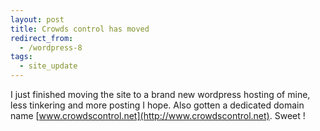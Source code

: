 ```yaml
---
layout: post
title: Crowds control has moved
redirect_from:
  - /wordpress-8
tags:
  - site_update
---
```


I just finished moving the site to a brand new wordpress hosting of mine, less
tinkering and more posting I hope. Also gotten a dedicated domain name
[www.crowdscontrol.net](http://www.crowdscontrol.net). Sweet !
